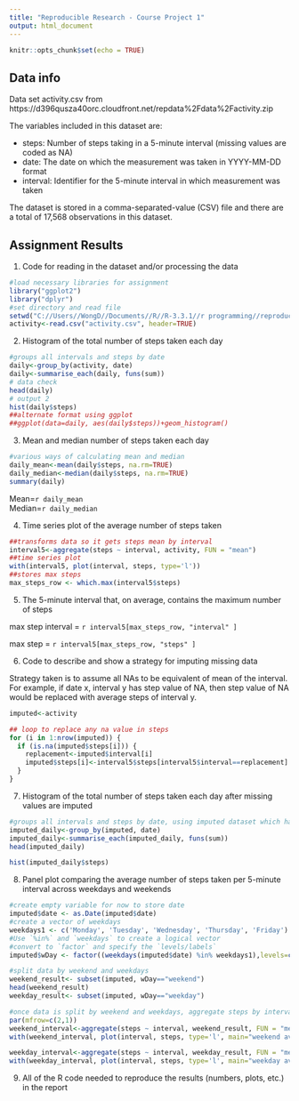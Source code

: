 ```yaml
---
title: "Reproducible Research - Course Project 1"
output: html_document
---
```


```r
knitr::opts_chunk$set(echo = TRUE)
```

## Data info

Data set activity.csv from https://d396qusza40orc.cloudfront.net/repdata%2Fdata%2Factivity.zip

The variables included in this dataset are:

* steps: Number of steps taking in a 5-minute interval (missing values are coded as NA)
* date: The date on which the measurement was taken in YYYY-MM-DD format
* interval: Identifier for the 5-minute interval in which measurement was taken

The dataset is stored in a comma-separated-value (CSV) file and there are a total of 17,568 observations in this dataset.

## Assignment Results
1. Code for reading in the dataset and/or processing the data
```r
#load necessary libraries for assignment 
library("ggplot2")
library("dplyr")
#set directory and read file
setwd("C://Users//WongD//Documents//R//R-3.3.1//r programming//reproducible research week 2")
activity<-read.csv("activity.csv", header=TRUE)
```
2. Histogram of the total number of steps taken each day
```r
#groups all intervals and steps by date
daily<-group_by(activity, date)
daily<-summarise_each(daily, funs(sum))
# data check
head(daily)
# output 2
hist(daily$steps)
##alternate format using ggplot
##ggplot(data=daily, aes(daily$steps))+geom_histogram()
```

3. Mean and median number of steps taken each day
```r
#various ways of calculating mean and median
daily_mean<-mean(daily$steps, na.rm=TRUE)
daily_median<-median(daily$steps, na.rm=TRUE)
summary(daily)
```

Mean=`r daily_mean`       
Median=`r daily_median`


4. Time series plot of the average number of steps taken
```r
##transforms data so it gets steps mean by interval
interval5<-aggregate(steps ~ interval, activity, FUN = "mean")
##time series plot
with(interval5, plot(interval, steps, type='l'))
##stores max steps
max_steps_row <- which.max(interval5$steps)
```

5. The 5-minute interval that, on average, contains the maximum number of steps

max step interval = `r interval5[max_steps_row, "interval" ]`

max step  = `r interval5[max_steps_row, "steps" ]`

6. Code to describe and show a strategy for imputing missing data

Strategy taken is to assume all NAs to be equivalent of mean of the interval. For example, if date x, interval y has step value of NA, then step value of NA would be replaced with average steps of interval y.
```r
imputed<-activity

## loop to replace any na value in steps
for (i in 1:nrow(imputed)) {
  if (is.na(imputed$steps[i])) {
    replacement<-imputed$interval[i]
    imputed$steps[i]<-interval5$steps[interval5$interval==replacement] 
  }
}


```

7. Histogram of the total number of steps taken each day after missing values are imputed
```r
#groups all intervals and steps by date, using imputed dataset which has replaced NAs
imputed_daily<-group_by(imputed, date)
imputed_daily<-summarise_each(imputed_daily, funs(sum))
head(imputed_daily)

hist(imputed_daily$steps)
```

8. Panel plot comparing the average number of steps taken per 5-minute interval across weekdays and weekends
```r

#create empty variable for now to store date
imputed$date <- as.Date(imputed$date)
#create a vector of weekdays
weekdays1 <- c('Monday', 'Tuesday', 'Wednesday', 'Thursday', 'Friday')
#Use `%in%` and `weekdays` to create a logical vector
#convert to `factor` and specify the `levels/labels`
imputed$wDay <- factor((weekdays(imputed$date) %in% weekdays1),levels=c(FALSE, TRUE), labels=c('weekend', 'weekday'))

#split data by weekend and weekdays
weekend_result<- subset(imputed, wDay=="weekend")
head(weekend_result)
weekday_result<- subset(imputed, wDay=="weekday")

#once data is split by weekend and weekdays, aggregate steps by interval and graph the results
par(mfrow=c(2,1))
weekend_interval<-aggregate(steps ~ interval, weekend_result, FUN = "mean")
with(weekend_interval, plot(interval, steps, type='l', main="weekend avg"))

weekday_interval<-aggregate(steps ~ interval, weekday_result, FUN = "mean")
with(weekday_interval, plot(interval, steps, type='l', main="weekday avg"))
```

9. All of the R code needed to reproduce the results (numbers, plots, etc.) in the report


